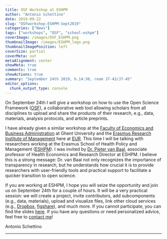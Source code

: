 ```yaml
---
title: OSF Workshop at ESHPM  
author: "Antonio Schettino"
date: 2019-09-22
slug: "OSFworkshop-ESHPM-Sept2019"
categories: ["News"]
tags: ["workshops", "OSF", "school-eshpm"]
coverImage: /images/OSF_ESHPM.png
thumbnailImage: /images/ESHPM_logo.png
thumbnailImagePosition: left
coverSize: partial
coverMeta: out
metaAlignment: center
showMeta: true
comments: true
showActions: true
summary: "September 24th 2019, h.14:30, room J7-43/J7-45"
editor_options: 
  chunk_output_type: console
---
```


On September 24th I will give a workshop on how to use the Open Science Framework ([OSF](https://osf.io)), a collaborative web tool allowing scholars from all disciplines to upload and share the products of their research, e.g., data, materials, analysis protocols, and article preprints. 

I have already given a similar workshop at the [Faculty of Economics and Business Administration](https://www.ugent.be/eb/en) at Ghent University and the [Erasmus Research Institute of Management](https://www.erim.eur.nl) here at [EUR](https://www.eur.nl). This time I will be talking with researchers working at the Erasmus School of Health Policy and Management ([ESHPM](https://www.eur.nl/eshpm/)). I was invited by [Dr. Pieter van Baal](https://www.eur.nl/people/pieter-van-baal), associate professor of Health Economics and Research Director at ESHPM. I believe this is a strong message: Dr. van Baal not only recognizes the importance of transparency in research, but he understands how crucial it is to provide researchers with user-friendly tools and practical support to facilitate a quicker transition to open science.

If you are working at ESHPM, I hope you will seize the opportunity and join us on September 24th for a couple of hours. It will be a very practical session: we will create a project, invite contributors, add subcomponents (e.g., data, materials), upload and visualize files, link other cloud services (e.g., [Dropbox](https://www.dropbox.com), [figshare](https://figshare.com)), and much more. If you cannot participate, you can find the slides [here](https://osf.io/83u9x/). If you have any questions or need personalized advice, feel free to [contact me](mailto:schettino@eur.nl)!


Antonio Schettino

***


